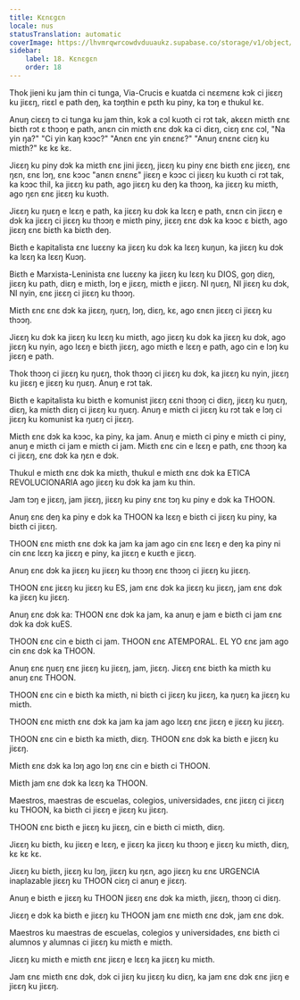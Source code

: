 ```yaml
---
title: Kɛnɛgɛn
locale: nus
statusTranslation: automatic
coverImage: https://lhvmrqwrcowdvduuaukz.supabase.co/storage/v1/object/public/strapi-uploads/small_cover-educacion-fundamental.webp-2d51a7828a2b1309555be27f7e2a61a0.webp
sidebar:
    label: 18. Kɛnɛgɛn
    order: 18
---
```

Thok jieni ku jam thin ci tunga, Via-Crucis e kuatda ci nɛɛmɛnɛ kɔk ci jiɛɛŋ ku jiɛɛŋ, riɛɛl e path deŋ, ka tɔŋthin e pɛth ku piny, ka tɔŋ e thukul kɛ.

Anuŋ ciɛɛŋ tɔ ci tunga ku jam thin, kɔk a cɔl kuɔth ci rɔt tak, akɛɛn miɛth ɛnɛ biɛth rɔt ɛ thɔɔŋ e path, anɛn cin miɛth ɛnɛ dɔk ka ci diɛŋ, ciɛŋ ɛnɛ cɔl, "Na yin ŋa?" "Ci yin kaŋ kɔɔc?" "Anɛn ɛnɛ yin ɛnɛnɛ?" "Anuŋ ɛnɛnɛ ciɛŋ ku miɛth?" kɛ kɛ kɛ.

Jiɛɛŋ ku piny dɔk ka miɛth ɛnɛ jini jiɛɛŋ, jiɛɛŋ ku piny ɛnɛ biɛth ɛnɛ jiɛɛŋ, ɛnɛ ŋɛn, ɛnɛ lɔŋ, ɛnɛ kɔɔc "anɛn ɛnɛnɛ" jiɛɛŋ e kɔɔc ci jiɛɛŋ ku kuɔth ci rɔt tak, ka kɔɔc thil, ka jiɛɛŋ ku path, ago jiɛɛŋ ku deŋ ka thɔɔŋ, ka jiɛɛŋ ku miɛth, ago ŋɛn ɛnɛ jiɛɛŋ ku kuɔth.

Jiɛɛŋ ku ŋuɛŋ e lɛɛŋ e path, ka jiɛɛŋ ku dɔk ka lɛɛŋ e path, ɛnɛn cin jiɛɛŋ e dɔk ka jiɛɛŋ ci jiɛɛŋ ku thɔɔŋ e miɛth piny, jiɛɛŋ ɛnɛ dɔk ka kɔɔc ɛ biɛth, ago jiɛɛŋ ɛnɛ biɛth ka biɛth deŋ.

Biɛth e kapitalista ɛnɛ luɛɛny ka jiɛɛŋ ku dɔk ka lɛɛŋ kuŋun, ka jiɛɛŋ ku dɔk ka lɛɛŋ ka lɛɛŋ Kuɔŋ.

Biɛth e Marxista-Leninista ɛnɛ luɛɛny ka jiɛɛŋ ku lɛɛŋ ku DIOS, goŋ diɛŋ, jiɛɛŋ ku path, diɛŋ e miɛth, lɔŋ e jiɛɛŋ, miɛth e jiɛɛŋ. NI ŋuɛŋ, NI jiɛɛŋ ku dɔk, NI nyin, ɛnɛ jiɛɛŋ ci jiɛɛŋ ku thɔɔŋ.

Miɛth ɛnɛ ɛnɛ dɔk ka jiɛɛŋ, ŋuɛŋ, lɔŋ, diɛŋ, kɛ, ago ɛnɛn jiɛɛŋ ci jiɛɛŋ ku thɔɔŋ.

Jiɛɛŋ ku dɔk ka jiɛɛŋ ku lɛɛŋ ku miɛth, ago jiɛɛŋ ku dɔk ka jiɛɛŋ ku dɔk, ago jiɛɛŋ ku nyin, ago lɛɛŋ e biɛth jiɛɛŋ, ago miɛth e lɛɛŋ e path, ago cin e lɔŋ ku jiɛɛŋ e path.

Thok thɔɔŋ ci jiɛɛŋ ku ŋuɛŋ, thok thɔɔŋ ci jiɛɛŋ ku dɔk, ka jiɛɛŋ ku nyin, jiɛɛŋ ku jiɛɛŋ e jiɛɛŋ ku ŋuɛŋ. Anuŋ e rɔt tak.

Biɛth e kapitalista ku biɛth e komunist jiɛɛŋ ɛɛni thɔɔŋ ci diɛŋ, jiɛɛŋ ku ŋuɛŋ, diɛŋ, ka miɛth diɛŋ ci jiɛɛŋ ku ŋuɛŋ. Anuŋ e miɛth ci jiɛɛŋ ku rɔt tak e lɔŋ ci jiɛɛŋ ku komunist ka ŋuɛŋ ci jiɛɛŋ.

Miɛth ɛnɛ dɔk ka kɔɔc, ka piny, ka jam. Anuŋ e miɛth ci piny e miɛth ci piny, anuŋ e miɛth ci jam e miɛth ci jam. Miɛth ɛnɛ cin e lɛɛŋ e path, ɛnɛ thɔɔŋ ka ci jiɛɛŋ, ɛnɛ dɔk ka ŋɛn e dɔk.

Thukul e miɛth ɛnɛ dɔk ka miɛth, thukul e miɛth ɛnɛ dɔk ka ETICA REVOLUCIONARIA ago jiɛɛŋ ku dɔk ka jam ku thin.

Jam tɔŋ e jiɛɛŋ, jam jiɛɛŋ, jiɛɛŋ ku piny ɛnɛ tɔŋ ku piny e dɔk ka THOON.

Anuŋ ɛnɛ deŋ ka piny e dɔk ka THOON ka lɛɛŋ e biɛth ci jiɛɛŋ ku piny, ka biɛth ci jiɛɛŋ.

THOON ɛnɛ miɛth ɛnɛ dɔk ka jam ka jam ago cin ɛnɛ lɛɛŋ e deŋ ka piny ni cin ɛnɛ lɛɛŋ ka jiɛɛŋ e piny, ka jiɛɛŋ e kuɛth e jiɛɛŋ.

Anuŋ ɛnɛ dɔk ka jiɛɛŋ ku jiɛɛŋ ku thɔɔŋ ɛnɛ thɔɔŋ ci jiɛɛŋ ku jiɛɛŋ.

THOON ɛnɛ jiɛɛŋ ku jiɛɛŋ ku ES, jam ɛnɛ dɔk ka jiɛɛŋ ku jiɛɛŋ, jam ɛnɛ dɔk ka jiɛɛŋ ku jiɛɛŋ.

Anuŋ ɛnɛ dɔk ka: THOON ɛnɛ dɔk ka jam, ka anuŋ e jam e biɛth ci jam ɛnɛ dɔk ka dɔk kuES.

THOON ɛnɛ cin e biɛth ci jam. THOON ɛnɛ ATEMPORAL. EL YO ɛnɛ jam ago cin ɛnɛ dɔk ka THOON.

Anuŋ ɛnɛ ŋuɛŋ ɛnɛ jiɛɛŋ ku jiɛɛŋ, jam, jiɛɛŋ. Jiɛɛŋ ɛnɛ biɛth ka miɛth ku anuŋ ɛnɛ THOON.

THOON ɛnɛ cin e biɛth ka miɛth, ni biɛth ci jiɛɛŋ ku jiɛɛŋ, ka ŋuɛŋ ka jiɛɛŋ ku miɛth.

THOON ɛnɛ miɛth ɛnɛ dɔk ka jam ka jam ago lɛɛŋ ɛnɛ jiɛɛŋ e jiɛɛŋ ku jiɛɛŋ.

THOON ɛnɛ cin e biɛth ka miɛth, diɛŋ. THOON ɛnɛ dɔk ka biɛth e jiɛɛŋ ku jiɛɛŋ.

Miɛth ɛnɛ dɔk ka lɔŋ ago lɔŋ ɛnɛ cin e biɛth ci THOON.

Miɛth jam ɛnɛ dɔk ka lɛɛŋ ka THOON.

Maestros, maestras de escuelas, colegios, universidades, ɛnɛ jiɛɛŋ ci jiɛɛŋ ku THOON, ka biɛth ci jiɛɛŋ e jiɛɛŋ ku jiɛɛŋ.

THOON ɛnɛ biɛth e jiɛɛŋ ku jiɛɛŋ, cin e biɛth ci miɛth, diɛŋ.

Jiɛɛŋ ku biɛth, ku jiɛɛŋ e lɛɛŋ, e jiɛɛŋ ka jiɛɛŋ ku thɔɔŋ e jiɛɛŋ ku miɛth, diɛŋ, kɛ kɛ kɛ.

Jiɛɛŋ ku biɛth, jiɛɛŋ ku lɔŋ, jiɛɛŋ ku ŋɛn, ago jiɛɛŋ ku ɛnɛ URGENCIA inaplazable jiɛɛŋ ku THOON ciɛŋ ci anuŋ e jiɛɛŋ.

Anuŋ e biɛth e jiɛɛŋ ku THOON jiɛɛŋ ɛnɛ dɔk ka miɛth, jiɛɛŋ, thɔɔŋ ci diɛŋ.

Jiɛɛŋ e dɔk ka biɛth e jiɛɛŋ ku THOON jam ɛnɛ miɛth ɛnɛ dɔk, jam ɛnɛ dɔk.

Maestros ku maestras de escuelas, colegios y universidades, ɛnɛ biɛth ci alumnos y alumnas ci jiɛɛŋ ku miɛth e miɛth.

Jiɛɛŋ ku miɛth e miɛth ɛnɛ jiɛɛŋ e lɛɛŋ ka jiɛɛŋ ku miɛth.

Jam ɛnɛ miɛth ɛnɛ dɔk, dɔk ci jiɛŋ ku jiɛɛŋ ku diɛŋ, ka jam ɛnɛ dɔk ɛnɛ jiɛŋ e jiɛɛŋ ku jiɛɛŋ.


